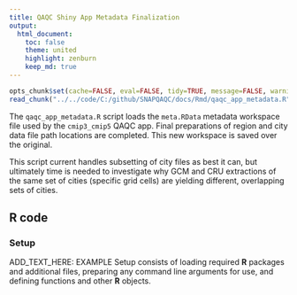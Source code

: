 ```yaml
---
title: QAQC Shiny App Metadata Finalization
output:
  html_document:
    toc: false
    theme: united
    highlight: zenburn
    keep_md: true
---
```


```r
opts_chunk$set(cache=FALSE, eval=FALSE, tidy=TRUE, message=FALSE, warning=FALSE)
read_chunk("../../code/C:/github/SNAPQAQC/docs/Rmd/qaqc_app_metadata.R")
```

The `qaqc_app_metadata.R` script loads the `meta.RData` metadata workspace file used by the `cmip3_cmip5` QAQC app.
Final preparations of region and city data file path locations are completed.
This new workspace is saved over the original.

This script current handles subsetting of city files as best it can,
but ultimately time is needed to investigate why GCM and CRU extractions of the same set of cities (specific grid cells) are yielding different, overlapping sets of cities.

## R code

### Setup
ADD_TEXT_HERE: EXAMPLE
Setup consists of loading required **R** packages and additional files, preparing any command line arguments for use, and defining functions and other **R** objects.

